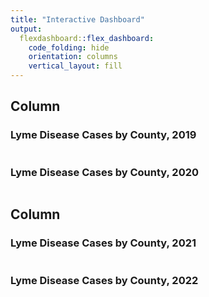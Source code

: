 ```yaml
---
title: "Interactive Dashboard"
output: 
  flexdashboard::flex_dashboard:
    code_folding: hide
    orientation: columns
    vertical_layout: fill
---
```


Column {data-width=500}
-----------------------------------------------------------------------

### Lyme Disease Cases by County, 2019

```r

```


### Lyme Disease Cases by County, 2020

```r

```

Column {data-width=500}
-----------------------------------------------------------------------
### Lyme Disease Cases by County, 2021

```r

```

### Lyme Disease Cases by County, 2022

```r

```
